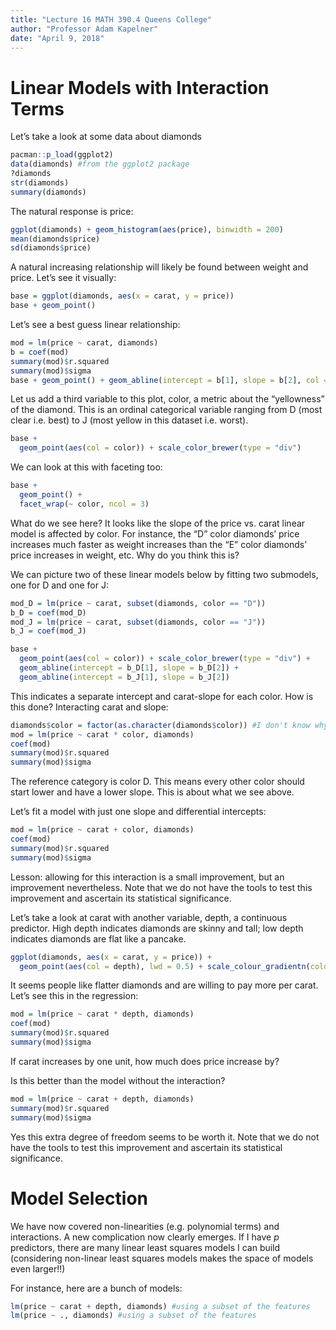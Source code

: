 ```yaml
---
title: "Lecture 16 MATH 390.4 Queens College"
author: "Professor Adam Kapelner"
date: "April 9, 2018"
---
```


# Linear Models with Interaction Terms

Let's take a look at some data about diamonds

```r
pacman::p_load(ggplot2)
data(diamonds) #from the ggplot2 package
?diamonds
str(diamonds)
summary(diamonds)
```

The natural response is price:

```r
ggplot(diamonds) + geom_histogram(aes(price), binwidth = 200)
mean(diamonds$price)
sd(diamonds$price)
```


A natural increasing relationship will likely be found between weight and price. Let's see it visually:

```r
base = ggplot(diamonds, aes(x = carat, y = price))
base + geom_point()
```

Let's see a best guess linear relationship:

```r
mod = lm(price ~ carat, diamonds)
b = coef(mod)
summary(mod)$r.squared
summary(mod)$sigma
base + geom_point() + geom_abline(intercept = b[1], slope = b[2], col = "green")
```

Let us add a third variable to this plot, color, a metric about the "yellowness" of the diamond. This is an ordinal categorical variable ranging from D (most clear i.e. best) to J (most yellow in this dataset i.e. worst).


```r
base +
  geom_point(aes(col = color)) + scale_color_brewer(type = "div")
```

We can look at this with faceting too:

```r
base +
  geom_point() +
  facet_wrap(~ color, ncol = 3)
```


What do we see here? It looks like the slope of the price vs. carat linear model is affected by color. For instance, the "D" color diamonds' price increases much faster as weight increases than the "E" color diamonds' price increases in weight, etc. Why do you think this is?

We can picture two of these linear models below by fitting two submodels, one for D and one for J:

```r
mod_D = lm(price ~ carat, subset(diamonds, color == "D"))
b_D = coef(mod_D)
mod_J = lm(price ~ carat, subset(diamonds, color == "J"))
b_J = coef(mod_J)

base +
  geom_point(aes(col = color)) + scale_color_brewer(type = "div") +
  geom_abline(intercept = b_D[1], slope = b_D[2]) +
  geom_abline(intercept = b_J[1], slope = b_J[2])
```

This indicates a separate intercept and carat-slope for each color. How is this done? Interacting carat and slope:

```r
diamonds$color = factor(as.character(diamonds$color)) #I don't know why I needed to do this...
mod = lm(price ~ carat * color, diamonds)
coef(mod)
summary(mod)$r.squared
summary(mod)$sigma
```

The reference category is color D. This means every other color should start lower and have a lower slope. This is about what we see above.

Let's fit a model with just one slope and differential intercepts:

```r
mod = lm(price ~ carat + color, diamonds)
coef(mod)
summary(mod)$r.squared
summary(mod)$sigma
```

Lesson: allowing for this interaction is a small improvement, but an improvement nevertheless. Note that we do not have the tools to test this improvement and ascertain its statistical significance.

Let's take a look at carat with another variable, depth, a continuous predictor. High depth indicates diamonds are skinny and tall; low depth indicates diamonds are flat like a pancake.

```r
ggplot(diamonds, aes(x = carat, y = price)) +
  geom_point(aes(col = depth), lwd = 0.5) + scale_colour_gradientn(colours = rainbow(5))
```

It seems people like flatter diamonds and are willing to pay more per carat. Let's see this in the regression:

```r
mod = lm(price ~ carat * depth, diamonds)
coef(mod)
summary(mod)$r.squared
summary(mod)$sigma
```

If carat increases by one unit, how much does price increase by?

Is this better than the model without the interaction?

```r
mod = lm(price ~ carat + depth, diamonds)
summary(mod)$r.squared
summary(mod)$sigma
```

Yes this extra degree of freedom seems to be worth it. Note that we do not have the tools to test this improvement and ascertain its statistical significance.

# Model Selection

We have now covered non-linearities (e.g. polynomial terms) and interactions. A new complication now clearly emerges. If I have $p$ predictors, there are many linear least squares models I can build (considering non-linear least squares models makes the space of models even larger!!)

For instance, here are a bunch of models:

```r
lm(price ~ carat + depth, diamonds) #using a subset of the features
lm(price ~ ., diamonds) #using a subset of the features
```

